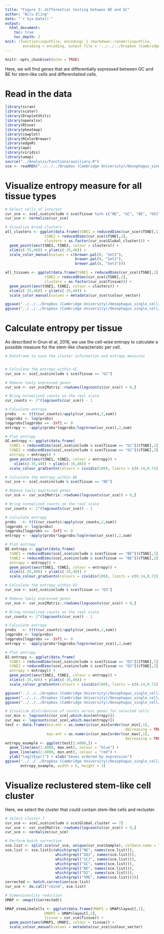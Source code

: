 ```yaml
---
title: "Figure 3: differential testing between BE and GC"
author: "Nils Eling"
date: "`r Sys.Date()`"
output: 
  html_document:
    toc: true
    toc_depth: 2
knit: (function(inputFile, encoding) { rmarkdown::render(inputFile, 
        encoding = encoding, output_file = '../../../Dropbox (Cambridge University)/Oesophagus_single_cell/Results/Figures/Fig_3.html') })
---
```


```r
knitr::opts_chunk$set(echo = TRUE)
```

Here, we will find genes that are differentially expressed between GC and BE for stem-like cells and differenitatied cells.

# Read in the data

```r
library(scran)
library(scater)
library(DropletUtils)
library(openxlsx)
library(Rtsne)
library(pheatmap)
library(cowplot)
library(RColorBrewer)
library(edgeR)
library(ape)
library(viridis)
library(umap)
source("../Analysis/Functions/auxiliary.R")
sce <- readRDS("../../../Dropbox (Cambridge University)/Oesophagus_single_cell/All_corrected_sce.rds")
```

# Visualize entropy measure for all tissue types

```r
# Select cells of interest
cur_sce <- sce[,sce$include & sce$Tissue %in% c("NE", "GC", "BE", "GOJ", "SCJ", "SMG", "D2")]
cur_sce <- normalize(cur_sce)

# Visualize broad clusters
all_clusters <- ggplot(data.frame(tSNE1 = reducedDims(cur_sce)$TSNE[,1],
                  tSNE2 = reducedDims(cur_sce)$TSNE[,2],
                  clusters = as.factor(cur_sce$Global_cluster))) + 
  geom_point(aes(tSNE1, tSNE2, colour = clusters)) +
  xlim(c(-35,40)) + ylim(c(-35,40)) + 
  scale_color_manual(values = c(brewer.pal(8, "Set1"), 
                                brewer.pal(8, "Set2"), 
                                brewer.pal(8, "Set3")))

all_tissues <- ggplot(data.frame(tSNE1 = reducedDims(cur_sce)$TSNE[,1],
                  tSNE2 = reducedDims(cur_sce)$TSNE[,2],
                  clusters = as.factor(cur_sce$Tissue))) + 
  geom_point(aes(tSNE1, tSNE2, colour = clusters)) +
  xlim(c(-35,40)) + ylim(c(-35,40)) + 
  scale_color_manual(values = metadata(cur_sce)$colour_vector)

ggsave("../../../Dropbox (Cambridge University)/Oesophagus_single_cell/Results/Figures/Figure_2/Global_clusters.pdf", all_clusters, width = 10, height = 10)
ggsave("../../../Dropbox (Cambridge University)/Oesophagus_single_cell/Results/Figures/Figure_2/All_tissues.pdf", all_tissues, width = 10, height = 10)
```

# Calculate entropy per tissue

As described in Grun et al, 2016, we use the cell-wise entropy to calculate a possible measure for the stem-like characteristic per cell.

```r
# Dataframe to save the cluster information and entropy measures


# Calculate the entropy within GC
cur_sce <- sce[,sce$include & sce$Tissue == "GC"]

# Remove lowly expressed genes
cur_sce <- cur_sce[Matrix::rowSums(logcounts(cur_sce)) > 0,]

# Bring normalized counts on the real scale
cur_counts <- 2^(logcounts(cur_sce)) - 1

# Calculate entropy
probs   <- t(t(cur_counts)/apply(cur_counts,2,sum))
logprobs <- log(probs)
logprobs[logprobs == -Inf] <- 0
entropy <- -apply(probs*logprobs/log(nrow(cur_sce)),2,sum)

# Plot entropy
GC.entropy <- ggplot(data.frame(
  tSNE1 = reducedDims(sce[,sce$include & sce$Tissue == "GC"])$TSNE[,1],
  tSNE2 = reducedDims(sce[,sce$include & sce$Tissue == "GC"])$TSNE[,2],
  entropy = entropy)) + 
  geom_point(aes(tSNE1, tSNE2, colour = entropy)) + 
    xlim(c(-35,40)) + ylim(c(-35,40)) + 
  scale_colour_gradientn(colours = cividis(100), limits = c(0.14,0.72))

# Calculate the entropy within BE
cur_sce <- sce[,sce$include & sce$Tissue == "BE"]

# Remove lowly expressed genes
cur_sce <- cur_sce[Matrix::rowSums(logcounts(cur_sce)) > 0,]

# Bring normalized counts on the real scale
cur_counts <- 2^(logcounts(cur_sce)) - 1

# Calculate entropy
probs   <- t(t(cur_counts)/apply(cur_counts,2,sum))
logprobs <- log(probs)
logprobs[logprobs == -Inf] <- 0
entropy <- -apply(probs*logprobs/log(nrow(cur_sce)),2,sum)

# Plot entropy
BE.entropy <- ggplot(data.frame(
  tSNE1 = reducedDims(sce[,sce$include & sce$Tissue == "BE"])$TSNE[,1],
  tSNE2 = reducedDims(sce[,sce$include & sce$Tissue == "BE"])$TSNE[,2],
  entropy = entropy)) + 
  geom_point(aes(tSNE1, tSNE2, colour = entropy)) + 
  xlim(c(-35,40)) + ylim(c(-35,40)) + 
  scale_colour_gradientn(colours = cividis(100), limits = c(0.14,0.72))

# Calculate the entropy within D2
cur_sce <- sce[,sce$include & sce$Tissue == "D2"]

# Remove lowly expressed genes
cur_sce <- cur_sce[Matrix::rowSums(logcounts(cur_sce)) > 0,]

# Bring normalized counts on the real scale
cur_counts <- 2^(logcounts(cur_sce)) - 1

# Calculate entropy
probs   <- t(t(cur_counts)/apply(cur_counts,2,sum))
logprobs <- log(probs)
logprobs[logprobs == -Inf] <- 0
entropy <- -apply(probs*logprobs/log(nrow(cur_sce)),2,sum)

# Plot entropy
D2.entropy <- ggplot(data.frame(
  tSNE1 = reducedDims(sce[,sce$include & sce$Tissue == "D2"])$TSNE[,1],
  tSNE2 = reducedDims(sce[,sce$include & sce$Tissue == "D2"])$TSNE[,2],
  entropy = entropy)) + 
  geom_point(aes(tSNE1, tSNE2, colour = entropy)) + 
  xlim(c(-35,40)) + ylim(c(-35,40)) + 
  scale_colour_gradientn(colours = cividis(100), limits = c(0.14,0.72))

ggsave("../../../Dropbox (Cambridge University)/Oesophagus_single_cell/Results/Figures/Figure_2/GC_entropy.pdf", GC.entropy, width = 10, height = 10)
ggsave("../../../Dropbox (Cambridge University)/Oesophagus_single_cell/Results/Figures/Figure_2/BE_entropy.pdf", BE.entropy, width = 10, height = 10)
ggsave("../../../Dropbox (Cambridge University)/Oesophagus_single_cell/Results/Figures/Figure_2/D2_entropy.pdf", D2.entropy, width = 10, height = 10)

# Visualize distribution of counts across genes for selected cells
cur_min <- logcounts(cur_sce[,which.min(entropy)])
cur_max <- logcounts(cur_sce[,which.max(entropy)])
test <- data.frame(min.ent = as.numeric(cur_min[order(cur_min[,1], 
                                                       decreasing = TRUE),]),
                   max.ent = as.numeric(cur_max[order(cur_max[,1], 
                                                       decreasing = TRUE),]))
entropy_example <- ggplot(test[1:4000,]) + 
  geom_line(aes(1:4000, max.ent), colour = "blue") + 
  geom_line(aes(1:4000, min.ent), colour = "red") + 
  ylab("log2(Expr)") + xlab("Genes ordered by expression")
ggsave("../../../Dropbox (Cambridge University)/Oesophagus_single_cell/Results/Figures/Figure_2/Entropy_example.pdf",
       entropy_example, width = 5, height = 3)
```


# Visualize reclustered stem-like cell cluster

Here, we select the cluster that could contain stem-like cells and recluster.

```r
# Select cluster 7
cur_sce <- sce[,sce$include & sce$Global_cluster == 7]
cur_sce <- cur_sce[Matrix::rowSums(logcounts(cur_sce)) > 0,]
cur_sce <- normalize(cur_sce)

# Perform batch correction
sce.list <- split.sce(cur_sce, unique(cur_sce$Sample), colData.name = "Sample")
sce.list <- sce.list[c(which(grepl("NE", names(sce.list))),
                       which(grepl("GOJ", names(sce.list))),
                       which(grepl("SCJ", names(sce.list))),
                       which(grepl("GC", names(sce.list))),
                       which(grepl("BE", names(sce.list))),
                       which(grepl("D2", names(sce.list))),
                       which(grepl("SMG", names(sce.list))))]
corrected <- batch.correction(sce.list)
cur_sce <- do.call("cbind", sce.list)

# Dimensionality reduction
UMAP <- umap(t(corrected))

UMAP_stemLikeCells <- ggplot(data.frame(UMAP1 = UMAP$layout[,1],
                  UMAP2 = UMAP$layout[,2],
                  tissue = cur_sce$Tissue)) +
  geom_point(aes(UMAP1, UMAP2, colour = tissue)) +
  scale_colour_manual(values = metadata(cur_sce)$colour_vector)


```

